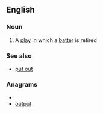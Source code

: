 ==English==

===Noun===
{{en-noun}}

#{{baseball}} A [[play]] in which a [[batter]] is retired

===See also===
*[[put out]]

===Anagrams===
* {{alphagram|opttuu}}
* [[output#English|output]]